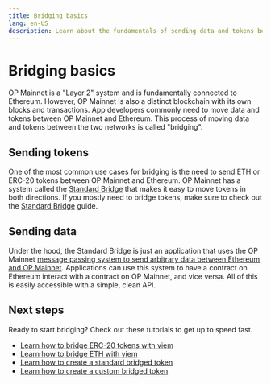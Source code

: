 ```yaml
---
title: Bridging basics
lang: en-US
description: Learn about the fundamentals of sending data and tokens between Ethereum and OP Mainnet.
---
```


# Bridging basics

OP Mainnet is a "Layer 2" system and is fundamentally connected to Ethereum.
However, OP Mainnet is also a distinct blockchain with its own blocks and transactions.
App developers commonly need to move data and tokens between OP Mainnet and Ethereum.
This process of moving data and tokens between the two networks is called "bridging".

## Sending tokens

One of the most common use cases for bridging is the need to send ETH or ERC-20 tokens between OP Mainnet and Ethereum.
OP Mainnet has a system called the [Standard Bridge](./standard-bridge) that makes it easy to move tokens in both directions.
If you mostly need to bridge tokens, make sure to check out the [Standard Bridge](./standard-bridge) guide.

## Sending data

Under the hood, the Standard Bridge is just an application that uses the OP Mainnet [message passing system to send arbitrary data between Ethereum and OP Mainnet](./messaging).
Applications can use this system to have a contract on Ethereum interact with a contract on OP Mainnet, and vice versa.
All of this is easily accessible with a simple, clean API.

## Next steps

Ready to start bridging?
Check out these tutorials to get up to speed fast.

*   [Learn how to bridge ERC-20 tokens with viem](/app-developers/tutorials/bridging/cross-dom-bridge-erc20)
*   [Learn how to bridge ETH with viem](/app-developers/tutorials/bridging/cross-dom-bridge-eth)
*   [Learn how to create a standard bridged token](/app-developers/tutorials/bridging/standard-bridge-standard-token)
*   [Learn how to create a custom bridged token](/app-developers/tutorials/bridging/standard-bridge-custom-token)
